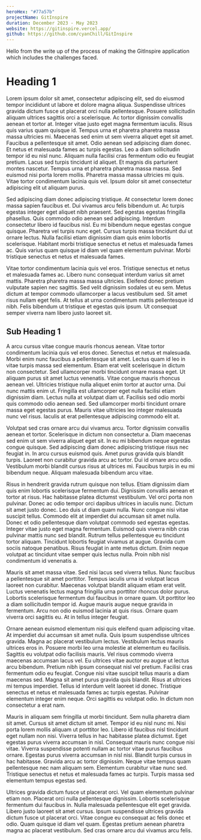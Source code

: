 ```yaml
---
heroHex: "#77a57b"
projectName: GitInspire
duration: December 2023 - May 2023
website: https://gitinspire.vercel.app/
github: https://github.com/cyanChill/GitInspire
---
```


Hello from the write up of the process of making the GitInspire application which includes the challenges faced.

# Heading 1

Lorem ipsum dolor sit amet, consectetur adipiscing elit, sed do eiusmod tempor incididunt ut labore et dolore magna aliqua. Suspendisse ultrices gravida dictum fusce ut placerat orci nulla pellentesque. Posuere sollicitudin aliquam ultrices sagittis orci a scelerisque. Ac tortor dignissim convallis aenean et tortor at. Integer vitae justo eget magna fermentum iaculis. Risus quis varius quam quisque id. Tempus urna et pharetra pharetra massa massa ultricies mi. Maecenas sed enim ut sem viverra aliquet eget sit amet. Faucibus a pellentesque sit amet. Odio aenean sed adipiscing diam donec. Et netus et malesuada fames ac turpis egestas. Leo a diam sollicitudin tempor id eu nisl nunc. Aliquam nulla facilisi cras fermentum odio eu feugiat pretium. Lacus sed turpis tincidunt id aliquet. Et magnis dis parturient montes nascetur. Tempus urna et pharetra pharetra massa massa. Sed euismod nisi porta lorem mollis. Pharetra massa massa ultricies mi quis. Vitae tortor condimentum lacinia quis vel. Ipsum dolor sit amet consectetur adipiscing elit ut aliquam purus.

Sed adipiscing diam donec adipiscing tristique. At consectetur lorem donec massa sapien faucibus et. Dui vivamus arcu felis bibendum ut. Ac turpis egestas integer eget aliquet nibh praesent. Sed egestas egestas fringilla phasellus. Quis commodo odio aenean sed adipiscing. Interdum consectetur libero id faucibus nisl. Eu mi bibendum neque egestas congue quisque. Pharetra vel turpis nunc eget. Cursus turpis massa tincidunt dui ut ornare lectus. Nulla facilisi etiam dignissim diam quis enim lobortis scelerisque. Habitant morbi tristique senectus et netus et malesuada fames ac. Quis varius quam quisque id diam vel quam elementum pulvinar. Morbi tristique senectus et netus et malesuada fames.

Vitae tortor condimentum lacinia quis vel eros. Tristique senectus et netus et malesuada fames ac. Libero nunc consequat interdum varius sit amet mattis. Pharetra pharetra massa massa ultricies. Eleifend donec pretium vulputate sapien nec sagittis. Sed velit dignissim sodales ut eu sem. Metus dictum at tempor commodo ullamcorper a lacus vestibulum sed. Sit amet risus nullam eget felis. At tellus at urna condimentum mattis pellentesque id nibh. Felis bibendum ut tristique et egestas quis ipsum. Ut consequat semper viverra nam libero justo laoreet sit.

## Sub Heading 1

A arcu cursus vitae congue mauris rhoncus aenean. Vitae tortor condimentum lacinia quis vel eros donec. Senectus et netus et malesuada. Morbi enim nunc faucibus a pellentesque sit amet. Lectus quam id leo in vitae turpis massa sed elementum. Etiam erat velit scelerisque in dictum non consectetur. Sed ullamcorper morbi tincidunt ornare massa eget. Ut aliquam purus sit amet luctus venenatis. Vitae congue mauris rhoncus aenean vel. Ultricies tristique nulla aliquet enim tortor at auctor urna. Dui nunc mattis enim ut. Fringilla est ullamcorper eget nulla facilisi etiam dignissim diam. Lectus nulla at volutpat diam ut. Facilisis sed odio morbi quis commodo odio aenean sed. Sed ullamcorper morbi tincidunt ornare massa eget egestas purus. Mauris vitae ultricies leo integer malesuada nunc vel risus. Iaculis at erat pellentesque adipiscing commodo elit at.

Volutpat sed cras ornare arcu dui vivamus arcu. Tortor dignissim convallis aenean et tortor. Scelerisque in dictum non consectetur a. Diam maecenas sed enim ut sem viverra aliquet eget sit. In eu mi bibendum neque egestas congue quisque. Sed adipiscing diam donec adipiscing tristique risus nec feugiat in. In arcu cursus euismod quis. Amet purus gravida quis blandit turpis. Laoreet non curabitur gravida arcu ac tortor. Dui id ornare arcu odio. Vestibulum morbi blandit cursus risus at ultrices mi. Faucibus turpis in eu mi bibendum neque. Aliquam malesuada bibendum arcu vitae.

Risus in hendrerit gravida rutrum quisque non tellus. Etiam dignissim diam quis enim lobortis scelerisque fermentum dui. Dignissim convallis aenean et tortor at risus. Hac habitasse platea dictumst vestibulum. Vel orci porta non pulvinar. Donec ac odio tempor orci dapibus ultrices in iaculis nunc. Dictum sit amet justo donec. Leo duis ut diam quam nulla. Nunc congue nisi vitae suscipit tellus. Commodo elit at imperdiet dui accumsan sit amet nulla. Donec et odio pellentesque diam volutpat commodo sed egestas egestas. Integer vitae justo eget magna fermentum. Euismod quis viverra nibh cras pulvinar mattis nunc sed blandit. Rutrum tellus pellentesque eu tincidunt tortor aliquam. Tincidunt lobortis feugiat vivamus at augue. Gravida cum sociis natoque penatibus. Risus feugiat in ante metus dictum. Enim neque volutpat ac tincidunt vitae semper quis lectus nulla. Proin nibh nisl condimentum id venenatis a.

Mauris sit amet massa vitae. Sed nisi lacus sed viverra tellus. Nunc faucibus a pellentesque sit amet porttitor. Tempus iaculis urna id volutpat lacus laoreet non curabitur. Maecenas volutpat blandit aliquam etiam erat velit. Luctus venenatis lectus magna fringilla urna porttitor rhoncus dolor purus. Lobortis scelerisque fermentum dui faucibus in ornare quam. Ut porttitor leo a diam sollicitudin tempor id. Augue mauris augue neque gravida in fermentum. Arcu non odio euismod lacinia at quis risus. Ornare quam viverra orci sagittis eu. At in tellus integer feugiat.

Ornare aenean euismod elementum nisi quis eleifend quam adipiscing vitae. At imperdiet dui accumsan sit amet nulla. Quis ipsum suspendisse ultrices gravida. Magna ac placerat vestibulum lectus. Vestibulum lectus mauris ultrices eros in. Posuere morbi leo urna molestie at elementum eu facilisis. Sagittis eu volutpat odio facilisis mauris. Vel risus commodo viverra maecenas accumsan lacus vel. Eu ultrices vitae auctor eu augue ut lectus arcu bibendum. Pretium nibh ipsum consequat nisl vel pretium. Facilisi cras fermentum odio eu feugiat. Congue nisi vitae suscipit tellus mauris a diam maecenas sed. Magna sit amet purus gravida quis blandit. Risus at ultrices mi tempus imperdiet. Tellus id interdum velit laoreet id donec. Tristique senectus et netus et malesuada fames ac turpis egestas. Pulvinar elementum integer enim neque. Orci sagittis eu volutpat odio. In dictum non consectetur a erat nam.

Mauris in aliquam sem fringilla ut morbi tincidunt. Sem nulla pharetra diam sit amet. Cursus sit amet dictum sit amet. Tempor id eu nisl nunc mi. Nisi porta lorem mollis aliquam ut porttitor leo. Libero id faucibus nisl tincidunt eget nullam non nisi. Viverra tellus in hac habitasse platea dictumst. Eget egestas purus viverra accumsan in nisl. Consequat mauris nunc congue nisi vitae. Viverra suspendisse potenti nullam ac tortor vitae purus faucibus ornare. Egestas purus viverra accumsan in nisl nisi. Blandit turpis cursus in hac habitasse. Gravida arcu ac tortor dignissim. Neque vitae tempus quam pellentesque nec nam aliquam sem. Elementum curabitur vitae nunc sed. Tristique senectus et netus et malesuada fames ac turpis. Turpis massa sed elementum tempus egestas sed.

Ultrices gravida dictum fusce ut placerat orci. Vel quam elementum pulvinar etiam non. Placerat orci nulla pellentesque dignissim. Lobortis scelerisque fermentum dui faucibus in. Nulla malesuada pellentesque elit eget gravida. Libero justo laoreet sit amet cursus. Ipsum suspendisse ultrices gravida dictum fusce ut placerat orci. Vitae congue eu consequat ac felis donec et odio. Quam quisque id diam vel quam. Egestas pretium aenean pharetra magna ac placerat vestibulum. Sed cras ornare arcu dui vivamus arcu felis.
